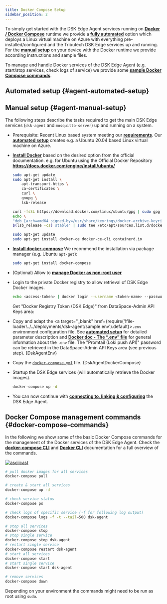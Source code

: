 ```yaml
---
title: Docker Compose Setup
sidebar_position: 2
---
```


To simply get started with the DSK Edge Agent services running on [**Docker / Docker Compose**](./overview.md#docker-runtime) runtime we provide a [**fully automated**](#agent-automated-setup) option which deploys a Linux virtual machine on Azure with everything pre-installed/configured and the Tributech DSK Edge services up and running.
For the [**manual setup**](#agent-manual-setup) on your device with the Docker runtime we provide according instructions and sample files.

To manage and handle Docker services of the DSK Edge Agent (e.g. start/stop services, check logs of service) we provide some [**sample Docker Compose commands**](#docker-compose-commands).

## Automated setup {#agent-automated-setup}

<DockerComposeAutomatedSetup />

## Manual setup {#agent-manual-setup}

The following steps describe the tasks required to get the main DSK Edge services (`dsk-agent` and `mosquitto-server`) up and running on a system.

* Prerequisite: Recent Linux based system meeting our [**requirements**](#requirements).
Our [**automated setup**](#agent-automated-setup) creates e.g. a Ubuntu 20.04 based Linux virtual machine on Azure.
* [**Install Docker**](https://docs.docker.com/engine/install/) based on the desired option from the official documentation.
    e.g. for Ubuntu using the Official Docker Repository **https://docs.docker.com/engine/install/ubuntu/**
    ```bash
    sudo apt-get update
    sudo apt-get install \
        apt-transport-https \
        ca-certificates \
        curl \
        gnupg \
        lsb-release

    curl -fsSL https://download.docker.com/linux/ubuntu/gpg | sudo gpg --dearmor -o /usr/share/keyrings/docker-archive-keyring.gpg
    echo \
    "deb [arch=amd64 signed-by=/usr/share/keyrings/docker-archive-keyring.gpg] https://download.docker.com/linux/ubuntu \
    $(lsb_release -cs) stable" | sudo tee /etc/apt/sources.list.d/docker.list > /dev/null

    sudo apt-get update
    sudo apt-get install docker-ce docker-ce-cli containerd.io
    ```
* [**Install docker-compose**](https://docs.docker.com/compose/install/)
    We recommend the installation via package manager (e.g. Ubuntu `apt-get`):
    ```bash
    sudo apt-get install docker-compose
    ```
* (Optional) Allow to [**manage Docker as non-root user**](https://docs.docker.com/engine/install/linux-postinstall/#manage-docker-as-a-non-root-user)
* Login to the private Docker registry to allow retrieval of DSK Edge Docker images.
    ```bash
    echo <access-token> | docker login --username <token-name> --password-stdin tributech.azurecr.io
    ```
  Get "Docker Registry Token (DSK Edge)" from DataSpace-Admin API Keys area:
  <ApiCredentials />
* Copy and adapt the <a target="_blank" href={require('!file-loader!../../deployments/dsk-agent/sample.env').default}>`.env`</a> environment configuration file.
See [**automated setup**](#agent-automated-setup) for detailed parameter description and [**Docker doc - The “.env” file**](https://docs.docker.com/compose/environment-variables/#the-env-file) for general information about the `.env` file.
The "Promtail (Loki push API)" password can be retrieved in the DataSpace-Admin API Keys area (see previous step).
<CodeBlock className="language-plain" title=".env">{DskAgentEnv}</CodeBlock>

* Copy the [`docker-compose.yml`](../../deployments/dsk-agent/docker-compose.yml) file.
<CodeBlock className="language-yml" title="docker-compose.yml">{DskAgentDockerCompose}</CodeBlock>

* Startup the DSK Edge services (will automatically retrieve the Docker images).
    ```bash
    docker-compose up -d
    ```
* You can now continue with [**connecting to, linking & configuring**](../agent_companion.mdx#agent-companion-connect) the DSK Edge Agent.

## Docker Compose management commands  {#docker-compose-commands}

In the following we show some of the basic Docker Compose commands for the management of the Docker services of the DSK Edge Agent.
Check the [**docker-compose CLI**](https://docs.docker.com/compose/reference/) and [**Docker CLI**](https://docs.docker.com/engine/reference/commandline/cli/) documentation for a full overview of the commands.

[![asciicast](https://asciinema.org/a/7rIgnD7Rqafi15Smdj1MVEKXj.svg)](https://asciinema.org/a/7rIgnD7Rqafi15Smdj1MVEKXj)

```bash
# pull docker images for all services
docker-compose pull

# create & start all services
docker-compose up -d

# check service status
docker-compose ps

# check logs of specific service (-f for following log output)
docker-compose logs -f -t --tail=500 dsk-agent

# stop all services
docker-compose stop
# stop single service
docker-compose stop dsk-agent
# restart single service
docker-compose restart dsk-agent
# start all services
docker-compose start
# start single service
docker-compose start dsk-agent

# remove services
docker-compose down
```
Depending on your environment the commands might need to be run as root using `sudo`.
